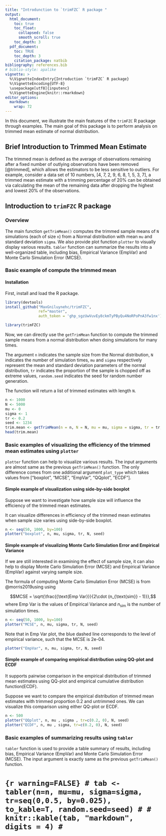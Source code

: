 ```yaml
---
title: "Introdunction to `trimFZC` R package "
output: 
  html_document:
    toc: true
    toc_float:
      collapsed: false
      smooth_scroll: true
    toc_depth: 3
  pdf_document:
    toc: TRUE
    toc_depth: 3
    citation_package: natbib
bibliography: references.bib
# biblio-style: apalike
vignette: >
  %\VignetteIndexEntry{Introduction `trimFZC` R package}
  %\VignetteEncoding{UTF-8}
  \usepackage[utf8]{inputenc}
  %\VignetteEngine{knitr::rmarkdown}
editor_options: 
  markdown: 
    wrap: 72 
---
```

In this document, we illustrate the main features of the `trimFZC` R package through examples. The main goal of this package is to perform analysis on trimmed mean estimate of normal distribution. 

## Brief Introduction to Trimmed Mean Estimate

The trimmed mean is defined as the average of observations remaining after a fixed number of outlying observations have been removed [@trimmed], which allows the estimators to be less sensitive to outliers. For example, consider a data set of 10 numbers, [4, 7, 2, 9, 6, 8, 1, 5, 3, 7], a trimmed mean estimate with a trimming percentage of 20% can be obtained via calculating the mean of the remaining data after dropping the highest and lowest 20% of the observations. 



## Introduction to `trimFZC` R package


### Overview

The main function `getTrimMean()` computes the trimmed sample means of `N` simulations (each of size `n`) from a Normal distribution with mean `mu` and standard deviation `sigma`. We also provide plot function `plotter` to visually display various results. `tabler` function can summarize the results into a well-organized table, including bias, Empirical Variance (EmpVar) and Monte Carlo Simulation Error (MCSE). 


### Basic example of compute the trimmed mean

#### Installation
First, install and load the R package. 
```r
library(devtools)
install_github("MaxGniluynehc/trimFZC",
               ref="master",
               auth_token = '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')

library(trimFZC)
```

Now, we can directly use the `getTrimMean` function to compute the trimmed sample means from a normal distribution when doing simulations for many times. 

The argument `n` indicates the sample size from the Normal distribution, `N` indicates the number of simulation times, `mu` and `sigma` respectively represent the mean and standard deviation parameters of the normal distribution, `tr` indicates the proportion of the sample is chopped off as extreme values, `random.seed` indicates the seed for random number generation.


The function will return a list of trimmed estimates with length `N`. 


```r
n <- 1000
N <- 5000
mu <- 0
sigma <- 1
tr <- 0.2
seed <- 1234
trim.mean <- getTrimMean(n = n, N = N, mu = mu, sigma = sigma, tr = tr, random.seed = seed)
head(trim.mean)
```



### Basic examples of visualizing the efficiency of the trimmed mean estimates using `plotter`

`plotter` function can help to visualize various results. The input arguments are almost same as the previous `getTrimMean()` function. The only difference comes from one additional argument `plot_type` which takes values from ["boxplot", "MCSE", "EmpVar", "QQplot", "ECDF"]. 



#### Simple example of visualization using side-by-side boxplot

Suppose we want to investigate how sample size will influence the efficiency of the trimmed mean estimates.

It can visualize differences in efficiency of the trimmed mean estimates when sample size varies using side-by-side boxplot. 

```r
n <- seq(50, 1000, by=100)
plotter("boxplot", n, mu, sigma, tr, N, seed)
```

#### Simple example of visualizing Monte Carlo Simulation Error and Empirical Variance

If we are still interested in examining the effect of sample size, it can also help to display Monte Carlo Simulation Error (MCSE) and Empirical Variance (EmpVar) against varying sample size. 

The formula of computing Monte Carlo Simulation Error (MCSE) is from @morris2019using using

$$MCSE = \sqrt{\frac{{\text{Emp Var}}}{2\cdot (n_{\text{sim}} - 1)}},$$
where $\text{Emp Var}$ is the values of Empirical Variance and $n_{\text{sim}}$ is the number of simulation times. 


```r
n <- seq(50, 1000, by=100)
plotter("MCSE", n, mu, sigma, tr, N, seed)
```

Note that in Emp Var plot, the blue dashed line corresponds to the level of empirical variance, such that the MCSE is 2e-04.

```r
plotter("EmpVar", n, mu, sigma, tr, N, seed)
```

#### Simple example of comparing empirical distribution using QQ-plot and ECDF

It supports pairwise comparison in the empirical distribution of trimmed mean estimates using QQ-plot and empirical cumulative distribution function(ECDF). 

Suppose we want to compare the empirical distribution of trimmed mean estimates with trimmed proportion 0.2 and untrimmed ones. We can visualize this comparison using either QQ-plot or ECDF. 



```r
n <- 500
plotter("QQplot", n, mu , sigma , tr=c(0.2, 0), N, seed)
plotter("ECDF", n, mu , sigma, tr=c(0.2, 0), N, seed)
```

### Basic examples of summarizing results using `tabler`

`tabler` function is used to provide a table summary of results, including bias, Empirical Variance (EmpVar) and Monte Carlo Simulation Error (MCSE). The input argument is exactly same as the previous `getTrimMean()` function. 

# ```{r warning=FALSE}
# tab <- tabler(n=n, mu=mu, sigma=sigma, tr=seq(0,0.5, by=0.025), to_kable=T, random.seed=seed)
# # knitr::kable(tab, "markdown", digits = 4)
# ```

 <!-- ================================ Section 2 ======================================= -->



 <!-- ================================ Section 3 testing ================================ -->


